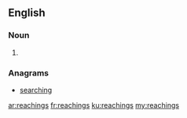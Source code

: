 ==English==

===Noun===
{{head|en|plural}}

# {{plural of|reaching|lang=en|nocat=1}}

===Anagrams===
* [[searching#English|searching]]

[[ar:reachings]]
[[fr:reachings]]
[[ku:reachings]]
[[my:reachings]]